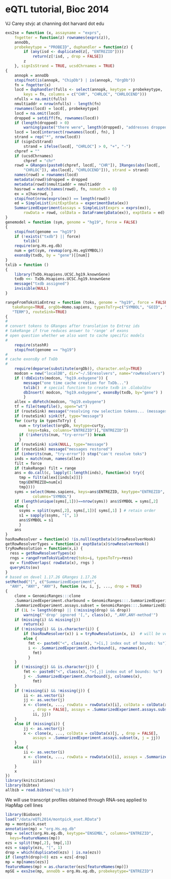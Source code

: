 
<script type="text/javascript"
  src="http://cdn.mathjax.org/mathjax/latest/MathJax.js?config=TeX-AMS-MML_HTMLorMML">
</script>


<!--
%\VignetteEngine{knitr::knitr}
%\VignetteIndexEntry{eQTL tutorial, Bioc 2014}
-->

<h1>eQTL tutorial, Bioc 2014</h1>
VJ Carey stvjc at channing dot harvard dot edu

```r
exs2se = function (x, assayname = "exprs", 
    fngetter = function(z) rownames(exprs(z)), 
    annoDb,
    probekeytype = "PROBEID", duphandler = function(z) {
        if (any(isd <- duplicated(z[, "ENTREZID"]))) 
            return(z[!isd, , drop = FALSE])
        z
    }, signIsStrand = TRUE, ucsdChrnames = TRUE) 
{
    annopk = annoDb
    stopifnot(is(annopk, "ChipDb") | is(annopk, "OrgDb"))
    fn = fngetter(x)
    locd = duphandler(fulls <- select(annopk, keytype = probekeytype, 
        keys = fn, columns = c("CHR", "CHRLOC", "CHRLOCEND")))
    nfulls = na.omit(fulls)
    nmultiaddr = nrow(nfulls) - length(fn)
    rownames(locd) = locd[, probekeytype]
    locd = na.omit(locd)
    dropped = setdiff(fn, rownames(locd))
    if (length(dropped) > 0) 
        warning(paste("there were", length(dropped), "addresses dropped owing to missing address information in bioc annotation"))
    locd = locd[intersect(rownames(locd), fn), ]
    strand = rep("*", nrow(locd))
    if (signIsStrand) 
        strand = ifelse(locd[, "CHRLOC"] > 0, "+", "-")
    chpref = ""
    if (ucsdChrnames) 
        chpref = "chr"
    rowd = GRanges(paste0(chpref, locd[, "CHR"]), IRanges(abs(locd[, 
        "CHRLOC"]), abs(locd[, "CHRLOCEND"])), strand = strand)
    names(rowd) = rownames(locd)
    metadata(rowd)$dropped = dropped
    metadata(rowd)$nmultiaddr = nmultiaddr
    hasrowd = match(names(rowd), fn, nomatch = 0)
    ex = x[hasrowd, ]
    stopifnot(nrow(exprs(ex)) == length(rowd))
    ed = SimpleList(initExptData = experimentData(ex))
    SummarizedExperiment(assays = SimpleList(exprs = exprs(ex)), 
        rowData = rowd, colData = DataFrame(pData(ex)), exptData = ed)
}
genemodel = function (sym, genome = "hg19", force = FALSE) 
{
    stopifnot(genome == "hg19")
    if (!exists("txdb") || force) 
        txlib()
    require(org.Hs.eg.db)
    num = get(sym, revmap(org.Hs.egSYMBOL))
    exonsBy(txdb, by = "gene")[[num]]
}
txlib = function () 
{
    library(TxDb.Hsapiens.UCSC.hg19.knownGene)
    txdb <<- TxDb.Hsapiens.UCSC.hg19.knownGene
    message("txdb assigned")
    invisible(NULL)
}

rangeFromToksViaEntrez = function (toks, genome = "hg19", force = FALSE,
   takeRange=TRUE, orgDb=Homo.sapiens, typesToTry=c("SYMBOL", "GOID", "PATH",
   "TERM"), routeSink=TRUE) 
{
#
# convert tokens to GRanges after translation to Entrez ids
# takeRange if true reduces answer to 'range' of exons
# open question whether we also want to cache specific models
#
    require(stashR)
    stopifnot(genome == "hg19")
#
# cache exonsBy of TxDb
#
    require(deparse(substitute(orgDb)), character.only=TRUE)
    modcon = new("localDB", dir="~/.SEresolvers", name="rowResolvers")
    if (!dbExists(modcon, "hg19.exbygene")) {
        message("one time cache creation for TxDb...")
        txlib()  # special function to create txdb in .GlobalEnv
        dbInsert( modcon, "hg19.exbygene", exonsBy(txdb, by="gene") )
        }
    allex = dbFetch(modcon, "hg19.exbygene")
    tf = file(tempfile(), open="wt")
    if (routeSink) message("resolving row selection tokens... (messages diverted)")
    if (routeSink) sink(tf, type="message")
    for (curty in typesToTry) {
      num = try(select(orgDb, keytype=curty,
          keys=toks, columns="ENTREZID")[,"ENTREZID"])
      if (!inherits(num, "try-error")) break
      }
    if (routeSink) sink(NULL, type="message")
    if (routeSink) message("messages restored")
    if (inherits(num, "try-error")) stop("can't resolve toks")
    inds = match(num, names(allex))
    filt = force
    if (takeRange) filt = range
    ans = do.call(c, lapply(1:length(inds), function(x) try({
      tmp = filt(allex[[inds[x]]])
      tmp$ENTREZID=num[x]
      tmp})))
    syms = select(Homo.sapiens, keys=ans$ENTREZID, keytype="ENTREZID",
            columns="SYMBOL")
    if (length(unique(syms[,1]))==nrow(syms)) ans$SYMBOL = syms[,2]
    else { 
      ssyms = split(syms[,2], syms[,1])[ syms[,1] ] # retain order
      s1 = sapply(ssyms, "[", 1)
      ans$SYMBOL = s1
      }
    ans
}
hasRowResolver = function(x) !is.null(exptData(x)$rowResolverHook)
getRowResolverTypes = function(x) exptData(x)$rowResolverHook()
tryRowResolution = function(x,i) {
  ress = getRowResolverTypes(x)
  rngs = rangeFromToksViaEntrez(toks=i, typesToTry=ress)
  ov = findOverlaps( rowData(x), rngs )
  queryHits(ov)
}
# based on devel 1.17.26 GRanges 1.17.26
setMethod("[", c("SummarizedExperiment",
  "ANY", "ANY", "ANY"), function (x, i, j, ..., drop = TRUE) 
{
    clone = GenomicRanges:::clone
    .SummarizedExperiment.charbound = GenomicRanges:::.SummarizedExperiment.charbound
    .SummarizedExperiment.assays.subset = GenomicRanges:::.SummarizedExperiment.assays.subset
    if (1L != length(drop) || (!missing(drop) && drop)) 
        warning("'drop' ignored '[,", class(x), ",ANY,ANY-method'")
    if (missing(i) && missing(j)) 
        return(x)
    if (!missing(i) && is.character(i)) {
        if (hasRowResolver(x)) i = tryRowResolution(x, i)  # will be vector of integers
        else {
          fmt <- paste0("<", class(x), ">[i,] index out of bounds: %s")
          i <- .SummarizedExperiment.charbound(i, rownames(x), 
            fmt)
          }
    }
    if (!missing(j) && is.character(j)) {
        fmt <- paste0("<", class(x), ">[,j] index out of bounds: %s")
        j <- .SummarizedExperiment.charbound(j, colnames(x), 
            fmt)
    }
    if (!missing(i) && !missing(j)) {
        ii <- as.vector(i)
        jj <- as.vector(j)
        x <- clone(x, ..., rowData = rowData(x)[i], colData = colData(x)[j, 
            , drop = FALSE], assays = .SummarizedExperiment.assays.subset(x, 
            ii, jj))
    }
    else if (missing(i)) {
        jj <- as.vector(j)
        x <- clone(x, ..., colData = colData(x)[j, , drop = FALSE], 
            assays = .SummarizedExperiment.assays.subset(x, j = jj))
    }
    else {
        ii <- as.vector(i)
        x <- clone(x, ..., rowData = rowData(x)[i], assays = .SummarizedExperiment.assays.subset(x, 
            ii))
    }
    x
})
library(knitcitations)
library(bibtex)
allbib = read.bibtex("eq.bib")

```

We will use transcript profiles obtained through RNA-seq applied
to HapMap cell lines

```r
library(Biobase)
load("/data/eQTL2014/montpick_eset.RData")
mp = montpick.eset
annotation(mp) = "org.Hs.eg.db"
tmp = select(org.Hs.eg.db, keytype="ENSEMBL", columns="ENTREZID",
  keys=featureNames(mp))
ezs = split(tmp[,2], tmp[,1])
ezs = sapply(ezs, "[", 1)
drop = which(duplicated(ezs) | is.na(ezs))
if (length(drop)>0) ezs = ezs[-drop]
mp = mp[names(ezs)]
featureNames(mp) = as.character(ezs[featureNames(mp)])
mpSE = exs2se(mp, annoDb = org.Hs.eg.db, probekeytype="ENTREZID")
```

